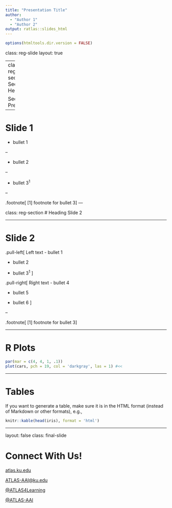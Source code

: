 ---
title: "Presentation Title"
author:
  - "Author 1"
  - "Author 2"
output: ratlas::slides_html
---

```{r setup, include=FALSE}
options(htmltools.dir.version = FALSE)
```
class: reg-slide
layout: true

---
class: reg-section
# Section Heading

Section Presenter

---

# Slide 1

- bullet 1

--

- bullet 2

--

- bullet 3<sup>1</sup>

--

.footnote[
[1] footnote for bullet 3
]
---

class: reg-section
# Heading Slide 2

---

# Slide 2

.pull-left[
Left text 
- bullet 1

- bullet 2

- bullet 3<sup>1</sup>
]

.pull-right[
Right text 
- bullet 4

- bullet 5

- bullet 6
]

--

.footnote[
[1] footnote for bullet 3
]

---


# R Plots

```{r cars, fig.height=3, fig.width = 5}
par(mar = c(4, 4, 1, .1))
plot(cars, pch = 19, col = 'darkgray', las = 1) #<<
```

---

# Tables

If you want to generate a table, make sure it is in the HTML format (instead of Markdown or other formats), e.g.,

```{r}
knitr::kable(head(iris), format = 'html')
```

---
layout: false 
class: final-slide

# Connect With Us!

<i class="fas fa-globe" style="color:#165C7D;"></i> [atlas.ku.edu](https://atlas.ku.edu)

<i class="fas fa-envelope" style="color:#165C7D;"></i> [ATLAS-AAI@ku.edu](mailto:atlas-aai@ku.edu)

<i class="fab fa-twitter" style="color:#165C7D;"></i> [@ATLAS4Learning](https://x.com/atlas4learning)

<i class="fab fa-github" style="color:#165C7D;"></i> [@ATLAS-AAI](https://github.com/atlas-aai)

